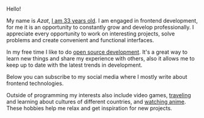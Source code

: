 Hello!

My name is <i itemtype="https://schema.org/Person" itemprop="name" itemscope>Azat</i>, [I am 33 years old](./timeline). I am engaged in frontend development, for me it is an opportunity to constantly grow and develop professionally. I appreciate every opportunity to work on interesting projects, solve problems and create convenient and functional interfaces.

In my free time I like to do [open source development](./projects). It's a great way to learn new things and share my experience with others, also it allows me to keep up to date with the latest trends in development.

Below you can subscribe to my social media where I mostly write about frontend technologies.

Outside of programming my interests also include video games, [traveling](./travel-map) and learning about cultures of different countries, and [watching anime](./anime). These hobbies help me relax and get inspiration for new projects.
